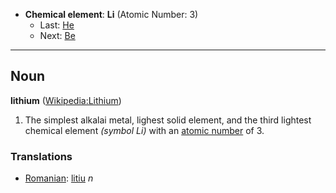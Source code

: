 *'''Chemical element''': '''Li''' (Atomic Number: 3)
**Last: [[Helium|He]]
**Next: [[Beryllium|Be]]
----
== Noun ==
'''lithium''' ([[en:Lithium|Wikipedia:Lithium]])

# The simplest alkalai metal, lighest solid element, and the third lightest chemical element ''(symbol Li)'' with an [[atomic number]] of 3.

===Translations===
*[[Romanian]]: [[litiu]] ''n''
